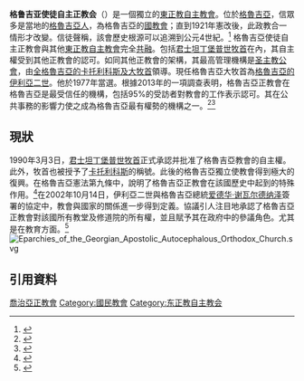 {{noteTA
|G1=地名
|1=zh-hans:第比利斯; zh-hk:第比利斯; zh-tw:提比里斯;
}}
{{Infobox 正教會
|show_name = 格鲁吉亚使徒自主正教会<br />{{lang-ka|საქართველოს სამოციქულო ავტოკეფალური მართლმადიდებელი ეკლესია}}
|logo = [[File:Coat_of_Arms_of_Georgian_Orthodox_Church.svg|200px]]
|image = 
|caption = 
|founder = [[安得烈|聖安得烈]]
|independence = 
|recognition = 
|primate = 全喬治亞的卡托利科斯及大牧首<br />{{le|喬治亞的伊利亞二世|Ilia II of Georgia}}
|headquarters = [[第比利斯|第比利斯]]
|territory = [[格鲁吉亚|格鲁吉亚]]
|possessions= [[西歐|西歐]]<br>{{RUS}}<br>{{TUR}}<br>{{AZE}}<br>{{AUS}}<br>{{ARM}}
|language= [[格鲁吉亚语|格鲁吉亚语]]
|population= 3,500,000
|website={{official URL}}
}}

'''格鲁吉亚使徒自主正教会'''（{{lang-ka|საქართველოს სამოციქულო ავტოკეფალური მართლმადიდებელი ეკლესია}}）是一個獨立的[[東正教自主教會|東正教自主教會]]。位於[[格魯吉亞|格魯吉亞]]，信眾多是當地的[[格魯吉亞人|格魯吉亞人]]，為格魯吉亞的[[國教會|國教會]]；直到1921年憲改後，此政教合一情形才改變。信徒聲稱，該會歷史根源可以追溯到公元4世紀。<ref>{{cite web |url = http://www.fed-soc.org/publications/detail/a-retrospective-on-the-1921-constitution-of-the-democratic-republic-of-georgia |title = A Retrospective on the 1921 Constitution of the Democratic Republic of Georgia |publisher =  |accessdate = 5 March 2015 |archive-url = https://web.archive.org/web/20170703172653/http://www.fed-soc.org/publications/detail/a-retrospective-on-the-1921-constitution-of-the-democratic-republic-of-georgia |archive-date = 2017-07-03 |dead-url = yes }}</ref>
格魯吉亞使徒自主正教會與其他[[東正教自主教會|東正教自主教會]]完全[[共融|共融]]。包括[[君士坦丁堡普世牧首|君士坦丁堡普世牧首]]在內，其自主權受到其他正教會的認可。如同其他正教會的架構，其最高管理機構是[[圣主教公會|圣主教公會]]，由[[全格魯吉亞的卡托利科斯及大牧首|全格魯吉亞的卡托利科斯及大牧首]]領導。現任格魯吉亞大牧首為[[格魯吉亞的伊利亞二世|格魯吉亞的伊利亞二世]]。他於1977年當選。根據2013年的一項調查表明，格魯吉亞正教會在格魯吉亞是最受信任的機構，包括95%的受訪者對教會的工作表示認可。其在公共事務的影響力使之成為格魯吉亞最有權勢的機構之一。<ref>{{cite news |last=Funke |first=Carolin |title=The Georgian Orthodox Church and its Involvement in National Politics |url=http://www.cacianalyst.org/publications/analytical-articles/item/13023-the-georgian-orthodox-church-and-its-involvement-in-national-politics.html |agency=[[Central_Asia-Caucasus_Institute|Central Asia-Caucasus Institute]] Analyst |date=14 August 2014 |quote=After the dissolution of the Soviet Union, the Georgian Orthodox Church (GOC) emerged as Georgia’s most respected and influential institution. |accessdate=2016-03-02 |archive-date=2016-03-05 |archive-url=https://web.archive.org/web/20160305212530/http://www.cacianalyst.org/publications/analytical-articles/item/13023-the-georgian-orthodox-church-and-its-involvement-in-national-politics.html |dead-url=no }}</ref><ref>{{cite news |last=Rimple |first=Paul |title=Russia: Sochi Bets on Becoming the Black Sea Monte Carlo |url=http://www.eurasianet.org/node/71051 |work=eurasianet.org |agency=[[Open_Society_Institute|Open Society Institute]] |date=21 November 2014 |quote=The Georgian Orthodox Church, the country’s most influential institution... |accessdate=2016-03-02 |archive-date=2016-03-04 |archive-url=https://web.archive.org/web/20160304060034/http://www.eurasianet.org/node/71051 |dead-url=no }}</ref>

== 現狀 ==
1990年3月3日，[[君士坦丁堡普世牧首|君士坦丁堡普世牧首]]正式承認并批准了格魯吉亞教會的自主權。此外，牧首也被授予了[[卡托利科斯|卡托利科斯]]的稱號。此後的格魯吉亞獨立使教會得到極大的復興。在格魯吉亞憲法第九條中，說明了格魯吉亞正教會在該國歷史中起到的特殊作用。<ref>{{PDFlink|[http://www.parliament.ge/files/68_1944_951190_CONSTIT_27_12.06.pdf Constitution of Georgia - Official English translation]}}</ref>在2002年10月14日，伊利亞二世與格魯吉亞總統[[爱德华·谢瓦尔德纳泽|爱德华·谢瓦尔德纳泽]]簽署的協定中，教會與國家的關係進一步得到定義。協議引人注目地承認了格魯吉亞正教會對該國所有教堂及修道院的所有權，並且賦予其在政府中的參議角色。尤其是在教育方面。<ref>{{cite web|url=http://www.patriarchate.ge/?action=text/samartali05|title=საქართველოს საპატრიარქოს ოფიციალური ვებ-გვერდი|publisher=|accessdate=5 March 2015|archive-date=2020-08-07|archive-url=https://web.archive.org/web/20200807003208/https://patriarchate.ge/?action=text%2Fsamartali05|dead-url=no}}</ref>
[[File:Eparchies_of_the_Georgian_Apostolic_Autocephalous_Orthodox_Church.svg|thumb]]

== 引用資料 ==
{{Reflist}}

{{东正教}}

[[Category:喬治亞正教會|]]
[[Category:國民教會|Category:國民教會]]
[[Category:东正教自主教会|Category:东正教自主教会]]
